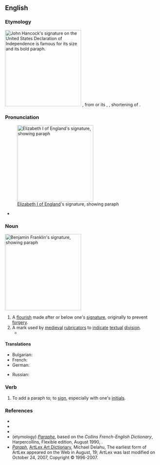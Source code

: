 ==English==
{{wikipedia}}

===Etymology===
[[Image:JohnHancockSignature.jpg|thumb|right|250px|[[w:John Hancock|John Hancock]]'s signature on the [[w:United States Declaration of Independence|United States Declaration of Independence]] is famous for its size and its bold paraph.]]
{{inh+|en|enm|paraf}}, from {{der|en|ML.|paraffus}} or its {{glossary|etymon}} {{der|en|frm|paraphe}}, {{m|frm|paraffe}}, shortening of {{m|frm|paragraphe}}. 

===Pronunciation===
[[Image:Autograph of Elizabeth I of England.svg|right|thumb|250px|[[w:Elizabeth I of England|Elizabeth I of England]]'s signature, showing paraph]]
* {{a|UK}} {{IPA|en|/ˈpaɹəf/}}

===Noun===
[[Image:Autograph of Benjamin Franklin (from Nordisk familjebok).png|right|thumb|250px|[[w:Benjamin Franklin|Benjamin Franklin]]'s signature, showing paraph]]
{{en-noun}}

# A [[flourish]] made after or below one's [[signature]], originally to prevent [[forgery]].
# A mark used by [[medieval]] [[rubricator]]s to [[indicate]] [[textual]] [[division]].
#* {{quote-web|en|work=Research Group on Manuscript Evidence|title=It’s A Wrap|date=2016-10-03|url=https://manuscriptevidence.org/wpme/its-a-wrap/|passage=Commencing with a C-shaped '''paraph'''-sign in the same brown ink, the glosses are linked to their corresponding passages by alphabetic signs comprising single letters in a sequence beginning with a in each margin, moving on to b, c, and d down the page, and, ideally, linking with the same letter in the adjacent column.  Such a pairing allows for matching the gloss with the specific location in the text where its comment should be considered.}}
 <!-- more pix: https://books.google.de/books?id=wUh3CgAAQBAJ&pg=PA27 -->

====Translations====
{{trans-top|flourish after signature}}
* Bulgarian: {{t+|bg|завъртулка|f}}
* French: {{t+|fr|paraphe|m}}
* German: {{t+|de|Paraphe|f}}
{{trans-mid}}
* Russian: {{t+|ru|пара́ф|m}}
{{trans-bottom}}

===Verb===
{{en-verb}}

# {{lb|en|transitive}} To add a paraph to; to [[sign]], especially with one's [[initial]]s.

===References===
* {{R:American Heritage Dictionary|edition=4th}}
* {{R:Dictionary.com}}
* {{R:WordNet 2006}}
* (etymology) [http://dictionary.reverso.net/french-english/paraphe ''Paraphe''], based on the ''Collins French-English Dictionary'', Harpercollins, Flexible edition, August 1990, {{ISBN|0062755080}}.
* [https://web.archive.org/web/20070509211415/http://www.artlex.com/ArtLex/P.html#anchor5714739/ ''Paraph''], [https://web.archive.org/web/20070510020257/http://www.artlex.com/ ArtLex Art Dictionary], Michael Delahu, The earliest form of ArtLex appeared on the Web in August, 19; ArtLex was last modified on October 24, 2007, Copyright © 1996-2007.

{{topics|en|Textual division}}